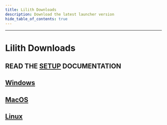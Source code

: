 ```yaml
---
title: Lilith Downloads
description: Download the latest launcher version
hide_table_of_contents: true
---
```


---

# Lilith Downloads

## READ THE [SETUP](/docs/setup) DOCUMENTATION

## [Windows](hhttps://github.com/lilithmod/launcher/releases/download/stable-3/lilith-launcher-windows-s3.exe)

## [MacOS](https://github.com/lilithmod/launcher/releases/download/stable-3/Lilith-Launcher-MACOS-DOWNLOAD-ME.zip)

## [Linux](https://github.com/lilithmod/launcher/releases/download/stable-3/lilith-launcher-linux-s3)